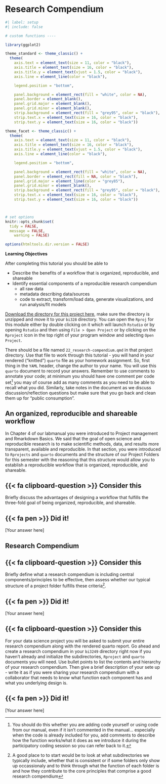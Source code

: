 
# Research Compendium

```r
#| label: setup
#| include: false

# custom functions ----

library(ggplot2)

theme_standard <- theme_classic() +
  theme(
    axis.text = element_text(size = 11, color = "black"),
    axis.title = element_text(size = 16, color = "black"),
    axis.title.y = element_text(vjust = 1.5, color = "black"),
    axis.line = element_line(color = "black"),

    legend.position = "bottom",

    panel.background = element_rect(fill = "white", color = NA),
    panel.border = element_blank(),
    panel.grid.major = element_blank(),
    panel.grid.minor = element_blank(),
    strip.background = element_rect(fill = "grey95", color = "black"),
    strip.text.x = element_text(size = 16, color = "black"),
    strip.text.y = element_text(size = 16, color = "black"))

theme_facet <- theme_classic() +
  theme(
    axis.text = element_text(size = 11, color = "black"),
    axis.title = element_text(size = 16, color = "black"),
    axis.title.y = element_text(vjust = 1.5, color = "black"),
    axis.line = element_line(color = "black"),

    legend.position = "bottom",

    panel.background = element_rect(fill = "white", color = NA),
    panel.border = element_rect(fill = NA, color = "black"),
    panel.grid.major = element_line(color = "grey85"),
    panel.grid.minor = element_blank(),
    strip.background = element_rect(fill = "grey95", color = "black"),
    strip.text.x = element_text(size = 16, color = "black"),
    strip.text.y = element_text(size = 16, color = "black"))



# set options
knitr::opts_chunk$set(
  tidy = FALSE,
  message = FALSE,
	warning = FALSE)

options(htmltools.dir.version = FALSE)

```


**Learning Objectives**

After completing this tutorial you should be able to

* Describe the benefits of a workflow that is organized, reproducible, and shareable
* Identify essential components of a reproducible research compendium
  + all raw data
  + metadata describing data/sources
  + code to extract, transform/load data, generate visualizations, and run analysis/fit models

[Download the directory for this project here](https://drive.google.com/drive/folders/1Wl3pTfPoFMzVsT7Gd-c9RCKU1F4M1HqP?usp=sharing), make sure the directory is unzipped and move it to your `bi328` directory. You can open the `Rproj` for this module either by double clicking on it which will launch `Rstudio` or by opening `Rstudio` and then using `File > Open Project` or by clicking on the `Rproject` icon in the top right of your program window and selecting `Open Project`.

There should be a file named `22_research-compendium.qmd` in that project directory. Use that file to work through this tutorial - you will hand in your rendered ("knitted") `quarto` file as your homework assignment. So, first thing in the `YAML` header, change the author to your name. You will use this `quarto` document to record your answers. Remember to use comments to annotate your code; at minimum you should have one comment per code set^[You should do this whether you are adding code yourself or using code from our manual, even if it isn't commented in the manual... especially when the code is already included for you, add comments to describe how the function works/what it does as we introduce it during the participatory coding session so you can refer back to it.] you may of course add as many comments as you need to be able to recall what you did. Similarly, take notes in the document as we discuss discussion/reflection questions but make sure that you go back and clean them up for "public consumption".


## An organized, reproducible and shareable workflow

In Chapter 4 of our labmanual you were introduced to Project management and Rmarkdown Basics. We said that the goal of open science and reproducible research is to make scientific methods, data, and results more transparent, available and reproducible. In that section, you were introduced to `Rprojects` and `quarto` documents and the structure of our Project Folders for this semester with the reasoning that this structure would allow you to establish a reproducible workflow that is organized, reproducible, and shareable.

::: {.callout-note icon=false}

## {{< fa clipboard-question >}}   Consider this

Briefly discuss the advantages of designing a workflow that fulfills the three-fold goal of being organized, reproducible, and shareable.

:::


::: {.callout-important icon=false}

## {{< fa pen >}}   Did it!

[Your answer here]

:::


## Research Compendium

::: {.callout-note icon=false}

## {{< fa clipboard-question >}}   Consider this

Briefly define what a research compendium is including central components/principles to be effective, then assess whether our typical structure of a project folder fulfills these criteria^[A good place to to start would be to look at what subdirectories we typically include, whether that is consistent or if some folders only show up occassionaly and to think through what the function of each folder is and how they contribute to the core principles that comprise a good research compendium].

:::


::: {.callout-important icon=false}

## {{< fa pen >}}   Did it!

[Your answer here]

:::


::: {.callout-note icon=false}

## {{< fa clipboard-question >}}   Consider this

For your data science project you will be asked to submit your entire research compendium along with the rendered quarto report. Go ahead and create a research compendium in your `bi3249` directory right now if you haven't already and initialize the subdirectories, `Rproject` and `quarto` documents you will need.  Use bullet points to list the contents and hierarchy of your research compendium. Then give a brief description of your sete up - write it as if you were sharing your research compendium with a collaborator that needs to know what function each component has and what you underlying design is.

:::


::: {.callout-important icon=false}

## {{< fa pen >}}   Did it!

[Your answer here]

:::

